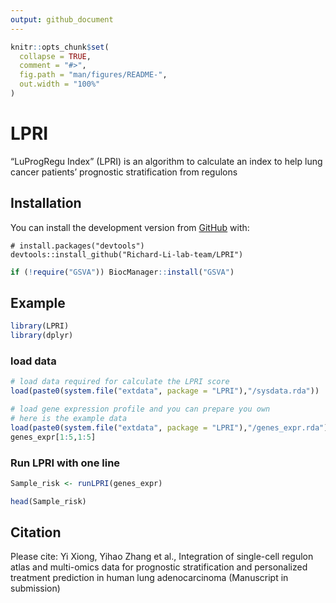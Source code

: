```yaml
---
output: github_document
---
```


<!-- README.md is generated from README.Rmd. Please edit that file -->

```r
knitr::opts_chunk$set(
  collapse = TRUE,
  comment = "#>",
  fig.path = "man/figures/README-",
  out.width = "100%"
)
```

# LPRI

<!-- badges: start -->
<!-- badges: end -->

“LuProgRegu Index” (LPRI) is an algorithm to calculate an index to help lung cancer patients’ prognostic stratification from regulons

## Installation

You can install the development version from [GitHub](https://github.com/) with:

```
# install.packages("devtools")
devtools::install_github("Richard-Li-lab-team/LPRI")
```
```r
if (!require("GSVA")) BiocManager::install("GSVA")
```

## Example
```r
library(LPRI)
library(dplyr)
```
### load data
```r
# load data required for calculate the LPRI score
load(paste0(system.file("extdata", package = "LPRI"),"/sysdata.rda"))
```
```r
# load gene expression profile and you can prepare you own
# here is the example data
load(paste0(system.file("extdata", package = "LPRI"),"/genes_expr.rda"))
genes_expr[1:5,1:5]
```

### Run LPRI with one line
```r
Sample_risk <- runLPRI(genes_expr)
```
```r
head(Sample_risk)
```

## Citation
Please cite:
Yi Xiong, Yihao Zhang et al., Integration of single-cell regulon atlas and multi-omics data for prognostic stratification and personalized treatment prediction in human lung adenocarcinoma (Manuscript in submission)

